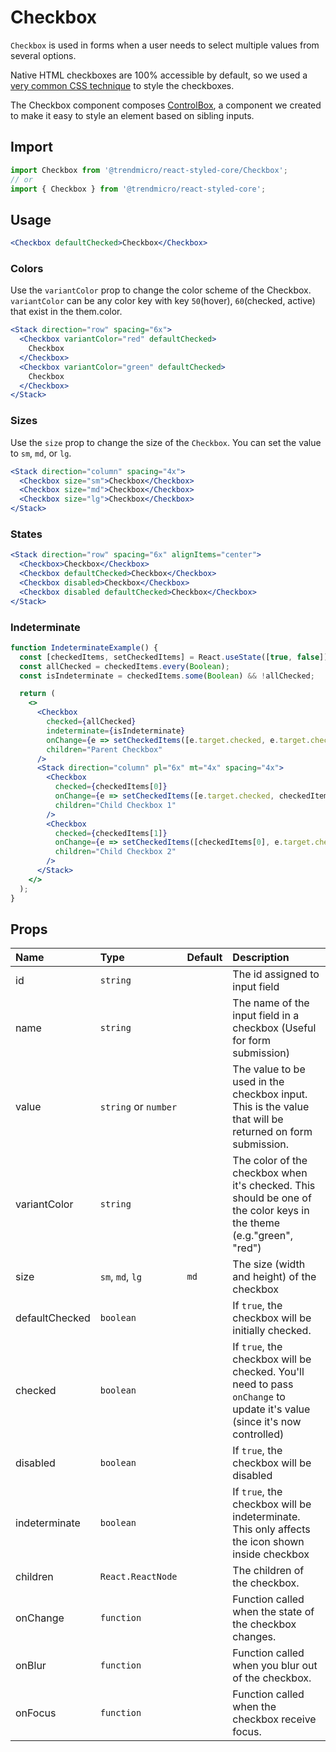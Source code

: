 # Checkbox

`Checkbox` is used in forms when a user needs to select multiple values from several options.

Native HTML checkboxes are 100% accessible by default, so we used a [very common CSS technique](https://dev.to/lkopacz/create-custom-keyboard-accessible-checkboxes-2036) to style the checkboxes.

The Checkbox component composes [ControlBox](./controlbox), a component we created to make it easy to style an element based on sibling inputs.


## Import

```js
import Checkbox from '@trendmicro/react-styled-core/Checkbox';
// or
import { Checkbox } from '@trendmicro/react-styled-core';
```

## Usage

```jsx
<Checkbox defaultChecked>Checkbox</Checkbox>
```

### Colors

Use the `variantColor` prop to change the color scheme of the Checkbox. `variantColor` can be any color key with key `50`(hover), `60`(checked, active) that exist in the them.color.

```jsx
<Stack direction="row" spacing="6x">
  <Checkbox variantColor="red" defaultChecked>
    Checkbox
  </Checkbox>
  <Checkbox variantColor="green" defaultChecked>
    Checkbox
  </Checkbox>
</Stack>
```

### Sizes

Use the `size` prop to change the size of the `Checkbox`. You can set the value to `sm`, `md`, or `lg`.

```jsx
<Stack direction="column" spacing="4x">
  <Checkbox size="sm">Checkbox</Checkbox>
  <Checkbox size="md">Checkbox</Checkbox>
  <Checkbox size="lg">Checkbox</Checkbox>
</Stack>
```

### States

```jsx
<Stack direction="row" spacing="6x" alignItems="center">
  <Checkbox>Checkbox</Checkbox>
  <Checkbox defaultChecked>Checkbox</Checkbox>
  <Checkbox disabled>Checkbox</Checkbox>
  <Checkbox disabled defaultChecked>Checkbox</Checkbox>
</Stack>
```

### Indeterminate

```jsx
function IndeterminateExample() {
  const [checkedItems, setCheckedItems] = React.useState([true, false]);
  const allChecked = checkedItems.every(Boolean);
  const isIndeterminate = checkedItems.some(Boolean) && !allChecked;

  return (
    <>
      <Checkbox
        checked={allChecked}
        indeterminate={isIndeterminate}
        onChange={e => setCheckedItems([e.target.checked, e.target.checked])}
        children="Parent Checkbox"
      />
      <Stack direction="column" pl="6x" mt="4x" spacing="4x">
        <Checkbox
          checked={checkedItems[0]}
          onChange={e => setCheckedItems([e.target.checked, checkedItems[1]])}
          children="Child Checkbox 1"
        />
        <Checkbox
          checked={checkedItems[1]}
          onChange={e => setCheckedItems([checkedItems[0], e.target.checked])}
          children="Child Checkbox 2"
        />
      </Stack>
    </>
  );
}
```

## Props

| Name | Type | Default | Description |
| :--- | :--- | :------ | :---------- |
| id | `string` | | The id assigned to input field |
| name | `string` | | The name of the input field in a checkbox (Useful for form submission) |
| value | `string` or `number` | | The value to be used in the checkbox input. This is the value that will be returned on form submission. |
| variantColor | `string` | | The color of the checkbox when it's checked. This should be one of the color keys in the theme (e.g."green", "red") |
| size | `sm`, `md`, `lg` | `md` | The size (width and height) of the checkbox |
| defaultChecked | `boolean` | | If `true`, the checkbox will be initially checked. |
| checked | `boolean` | | If `true`, the checkbox will be checked. You'll need to pass `onChange` to update it's value (since it's now controlled) |
| disabled | `boolean` | | If `true`, the checkbox will be disabled |
| indeterminate | `boolean` | | If `true`, the checkbox will be indeterminate. This only affects the icon shown inside checkbox |
| children | `React.ReactNode` | | The children of the checkbox. |
| onChange | `function` | | Function called when the state of the checkbox changes. |
| onBlur | `function` | | Function called when you blur out of the checkbox. |
| onFocus | `function` | | Function called when the checkbox receive focus. |
